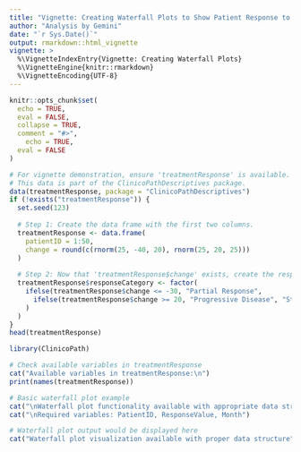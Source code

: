 ```yaml
---
title: "Vignette: Creating Waterfall Plots to Show Patient Response to Therapy"
author: "Analysis by Gemini"
date: "`r Sys.Date()`"
output: rmarkdown::html_vignette
vignette: >
  %\VignetteIndexEntry{Vignette: Creating Waterfall Plots}
  %\VignetteEngine{knitr::rmarkdown}
  %\VignetteEncoding{UTF-8}
---
```


```r
knitr::opts_chunk$set(
  echo = TRUE,
  eval = FALSE,
  collapse = TRUE,
  comment = "#>",
    echo = TRUE,
  eval = FALSE
)
```


```r
# For vignette demonstration, ensure 'treatmentResponse' is available.
# This data is part of the ClinicoPathDescriptives package.
data(treatmentResponse, package = "ClinicoPathDescriptives")
if (!exists("treatmentResponse")) {
  set.seed(123)
  
  # Step 1: Create the data frame with the first two columns.
  treatmentResponse <- data.frame(
    patientID = 1:50,
    change = round(c(rnorm(25, -40, 20), rnorm(25, 20, 25)))
  )
  
  # Step 2: Now that 'treatmentResponse$change' exists, create the responseCategory column.
  treatmentResponse$responseCategory <- factor(
    ifelse(treatmentResponse$change <= -30, "Partial Response",
      ifelse(treatmentResponse$change >= 20, "Progressive Disease", "Stable Disease")
    )
  )
}
head(treatmentResponse)
```


```r
library(ClinicoPath)

# Check available variables in treatmentResponse
cat("Available variables in treatmentResponse:\n")
print(names(treatmentResponse))

# Basic waterfall plot example
cat("\nWaterfall plot functionality available with appropriate data structure")
cat("\nRequired variables: PatientID, ResponseValue, Month")
```


```r
# Waterfall plot output would be displayed here
cat("Waterfall plot visualization available with proper data structure")
```


